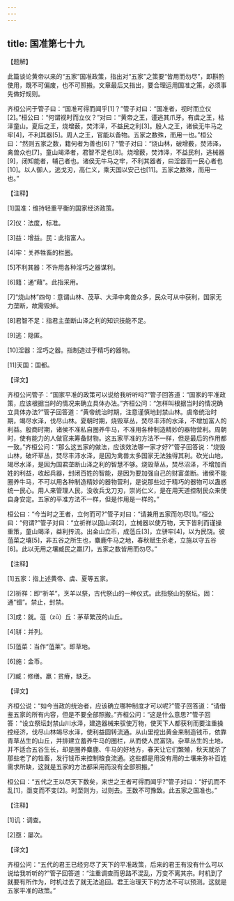 ```yaml
---
---
---
```

title: 国准第七十九
---




【题解】

此篇谈论黄帝以来的“五家”国准政策，指出对“五家”之策要“皆用而勿尽”，即斟酌使用，既不可偏废，也不可照搬。文章最后又指出，要合理运用国准之策，必须事先做好规则。

齐桓公问于管子曰：“国准可得而闻乎[1]？”管子对曰：“国准者，视时而立仪[2]。”桓公曰：“何谓视时而立仪？”对曰：“黄帝之王，谨逃其爪牙。有虞之王，枯泽童山。夏后之王，烧增薮，焚沛泽，不益民之利[3]。殷人之王，诸侯无牛马之牢[4]，不利其器[5]。周人之王，官能以备物。五家之数殊，而用一也。”桓公曰：“然则五家之数，籍何者为善也[6]？”管子对曰：“烧山林，破增薮，焚沛泽，禽兽众也[7]。童山竭泽者，君智不足也[8]。烧增薮，焚沛泽，不益民利，逃械器[9]，闭知能者，辅己者也。诸侯无牛马之牢，不利其器者，曰淫器而一民心者也[10]。以人御人，逃戈刃，高仁义，乘天国以安己也[11]。五家之数殊，而用一也。”

【注释】

[1]国准：维持轻重平衡的国家经济政策。

[2]仪：法度，标准。

[3]益：增益。民：此指富人。

[4]牢：关养牲畜的栏圈。

[5]不利其器：不许用各种淫巧之器谋利。

[6]籍：通“藉”。此指采用。

[7]“烧山林”四句：意谓山林、茂草、大泽中禽兽众多，民众可从中获利，国家无力垄断，故需毁掉。

[8]君智不足：指君主垄断山泽之利的知识技能不足。

[9]逃：隐匿。

[10]淫器：淫巧之器。指制造过于精巧的器物。

[11]天国：国都。

【译文】

齐桓公问管子：“国家平准的政策可以说给我听听吗?”管子回答道：“国家的平准政策，应该根据当时的情况来确立具体办法。”齐桓公问：“怎样叫根据当时的情况确立具体办法?”管子回答道：“黄帝统治时期，注意谨慎地封禁山林。虞帝统治时期，竭尽水泽，伐尽山林。夏朝时期，烧毁草丛，焚尽丰沛的水泽，不增加富人的利益。殷商时期，诸侯不准私自圈养牛马，不准用各种制造精妙的器物营利。周朝时，使有能力的人做官来筹备财物。这五家平准的方法不一样，但是最后的作用都一致。”齐桓公问：“那么这五家的做法，应该效法哪一家才好?”管子回答说：“烧毁山林，破坏草丛，焚尽丰沛水泽，是因为禽兽太多国家无法独得其利。砍光山地，竭尽水泽，是因为国君垄断山泽之利的智慧不够。烧毁草丛，焚尽沼泽，不增加百姓的利益，收起兵器，封闭百姓的智能，是因为要加强自己的财富垄断。诸侯不能圈养牛马，不可以用各种制造精妙的器物营利，是说那些过于精巧的器物可以蛊惑统一民心。用人来管理人民，没收兵戈刀刃，崇尚仁义，是在用天道控制民众来使自身安定。五家的平准方法不一样，但是作用是一样的。”

桓公曰：“今当时之王者，立何而可?”管子对曰：“请兼用五家而勿尽[1]。”桓公曰：“何谓?”管子对曰：“立祈祥以固山泽[2]，立械器以使万物，天下皆利而谨操重策，童山竭泽，益利抟流。出金山立币，成菹丘[3]，立骈牢[4]，以为民饶。彼菹菜之壤[5]，非五谷之所生也，麋鹿牛马之地，春秋赋生杀老，立施以守五谷[6]。此以无用之壤臧民之羸[7]，五家之数皆用而勿尽。”

【注释】

[1]五家：指上述黄帝、虞、夏等五家。

[2]祈祥：即“祈羊”，烹羊以祭，古代祭山的一种仪式。此指祭山的祭坛。固：通“锢”。禁止，封禁。

[3]成：就。菹（zǔ）丘：茅草繁茂的山丘。

[4]骈：并列。

[5]菹菜：当作“菹莱”。即草地。

[6]施：金币。

[7]臧：修缮。羸：贫瘠，缺乏。

【译文】

齐桓公说：“如今当政的统治者，应该确立哪种制度才可以呢?”管子回答道：“请借鉴五家的所有内容，但是不要全部照搬。”齐桓公问：“这是什么意思?”管子回答：“设立祭坛封禁山川水泽，建造器械来驭使万物，使天下人都获利而要注重操控经济，伐尽山林竭尽水泽，使利益圆转流通。从山里挖出黄金来制造钱币，依靠青草丛生的山丘，并排建立蓄养牛马的圈栏，从而使人民富饶。杂草丛生的土地，并不适合五谷生长，却是圈养麋鹿、牛马的好地方，春天让它们繁殖，秋天就杀了那些老了的牲畜，发行钱币来控制粮食流通。这些都是用没有用的土壤来弥补百姓需求所缺，这就是五家的方法都采用而没有全部照搬。”

桓公曰：“五代之王以尽天下数矣，来世之王者可得而闻乎?”管子对曰：“好讥而不乱[1]，亟变而不变[2]。时至则为，过则去。王数不可豫致。此五家之国准也。”

【注释】

[1]讥：调查。

[2]亟：屡次。

【译文】

齐桓公问：“五代的君王已经穷尽了天下的平准政策，后来的君王有没有什么可以说给我听听的?”管子回答道：“注重调查而思路不混乱，万变不离其宗。时机到了就要有所作为，时机过去了就无法追回。君王治理天下的方法不可以预测。这就是五家平准的政策。”
